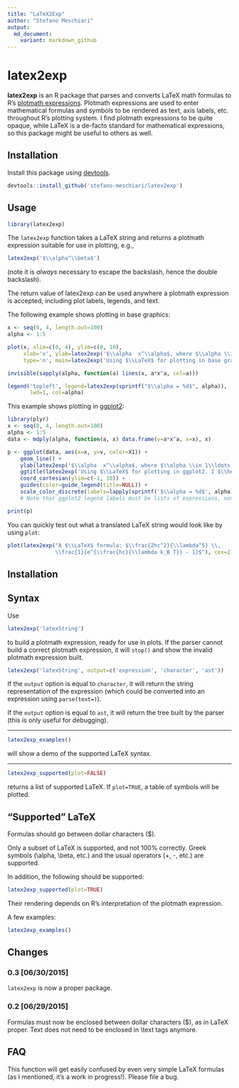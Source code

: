 ```yaml
---
title: "LaTeX2Exp"
author: "Stefano Meschiari"
output: 
  md_document:
    variant: markdown_github
---
```

# latex2exp
**latex2exp** is an R package that parses and converts LaTeX math formulas to R's [plotmath expressions](http://stat.ethz.ch/R-manual/R-patched/library/grDevices/html/plotmath.html). Plotmath expressions are used to enter mathematical formulas and symbols to be rendered as text, axis labels, etc. throughout R's plotting system. I find plotmath expressions to be quite opaque, while LaTeX is a de-facto standard for mathematical expressions, so this package might be useful to others as well.

## Installation 
Install this package using [devtools](http://cran.r-project.org/web/packages/devtools/index.html).

```r
devtools::install_github('stefano-meschiari/latex2exp')
```

## Usage
```r
library(latex2exp)
```

The `latex2exp` function takes a LaTeX string and returns a plotmath expression suitable for use in plotting, e.g.,

```r
latex2exp('$\\alpha^\\beta$')
```
(note it is *always* necessary to escape the backslash, hence the double backslash).

The return value of latex2exp can be used anywhere a plotmath expression is accepted, including plot labels, legends, and text. 

The following example shows plotting in base graphics:
```r
x <- seq(0, 4, length.out=100)
alpha <- 1:5

plot(x, xlim=c(0, 4), ylim=c(0, 10), 
     xlab='x', ylab=latex2exp('$\\alpha  x^\\alpha$, where $\\alpha \\in 1\\ldots 5$'), 
     type='n', main=latex2exp('Using $\\LaTeX$ for plotting in base graphics!'))

invisible(sapply(alpha, function(a) lines(x, a*x^a, col=a)))

legend('topleft', legend=latex2exp(sprintf("$\\alpha = %d$", alpha)), 
       lwd=1, col=alpha)
```

This example shows plotting in [ggplot2](http://ggplot2.org):
```r
library(plyr)
x <- seq(0, 4, length.out=100)
alpha <- 1:5
data <- mdply(alpha, function(a, x) data.frame(v=a*x^a, x=x), x)

p <- ggplot(data, aes(x=x, y=v, color=X1)) +
    geom_line() + 
    ylab(latex2exp('$\\alpha  x^\\alpha$, where $\\alpha \\in 1\\ldots 5$')) +
    ggtitle(latex2exp('Using $\\LaTeX$ for plotting in ggplot2. I $\\heartsuit$ ggplot!')) +
    coord_cartesian(ylim=c(-1, 10)) +
    guides(color=guide_legend(title=NULL)) +
    scale_color_discrete(labels=lapply(sprintf('$\\alpha = %d$', alpha), latex2exp)) 
    # Note that ggplot2 legend labels must be lists of expressions, not vectors of expressions

print(p)
```

You can quickly test out what a translated LaTeX string would look like by using `plot`: 
```r
plot(latex2exp("A $\\LaTeX$ formula: $\\frac{2hc^2}{\\lambda^5} \\, 
               \\frac{1}{e^{\\frac{hc}{\\lambda k_B T}} - 1}$"), cex=2)
```

## Installation


## Syntax
Use
```r
latex2exp('latexString')
```
to build a plotmath expression, ready for use in plots. If the parser cannot build a correct plotmath expression, it will `stop()` and show the invalid plotmath expression built.

```r
latex2exp('latexString', output=c('expression', 'character', 'ast'))
```
If the `output` option is equal to `character`, it will return the string representation of the expression (which could be converted into an expression using `parse(text=)`).

If the `output` option is equal to `ast`, it will return the tree built by the parser (this is only useful for debugging).

- - -

```r
latex2exp_examples()
```
will show a demo of the supported LaTeX syntax.

- - -
```r
latex2exp_supported(plot=FALSE)
```
returns a list of supported LaTeX. If `plot=TRUE`, a table of symbols will be plotted.


## "Supported" LaTeX
Formulas should go between dollar characters ($).

Only a subset of LaTeX is supported, and not 100% correctly. Greek symbols (\\alpha, \\beta, etc.) and the usual operators (+, -, etc.) are supported.

In addition, the following should be supported:
```r
latex2exp_supported(plot=TRUE)
``` 

Their rendering depends on R's interpretation of the plotmath expression.

A few examples:

```r
latex2exp_examples()
```

## Changes
### 0.3 [06/30/2015]
`latex2exp` is now a proper package.

### 0.2 [06/29/2015]
Formulas must now be enclosed between dollar characters ($), as in LaTeX proper. Text does not need to be enclosed in \\text tags anymore.

## FAQ
This function will get easily confused by even very simple LaTeX formulas (as I mentioned, it's a work in progress!). Please file a bug. 

